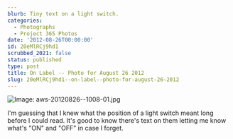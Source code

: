 ```yaml
---
blurb: Tiny text on a light switch.
categories:
  - Photographs
  - Project 365 Photos
date: '2012-08-26T00:00:00'
id: 20eMlRCj9hd1
scrubbed_2021: false
status: published
type: post
title: On Label -- Photo for August 26 2012
slug: 20eMlRCj9hd1--on-label--photo-for-august-26-2012
---
```


![Image: aws-20120826--1008-01.jpg](/aws-20120826--1008-01.jpg)

I'm guessing that I knew what the position of a light switch meant long before I could read. It's good to know there's text on them letting me know what's "ON" and "OFF" in case I forget.
